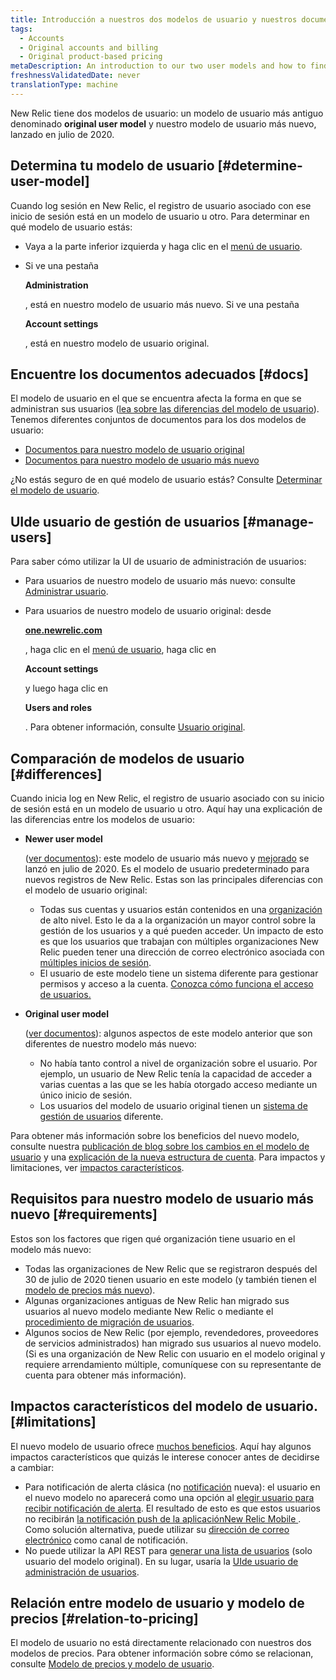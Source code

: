 ```yaml
---
title: Introducción a nuestros dos modelos de usuario y nuestros documentos de gestión de usuarios
tags:
  - Accounts
  - Original accounts and billing
  - Original product-based pricing
metaDescription: An introduction to our two user models and how to find the user management docs you need.
freshnessValidatedDate: never
translationType: machine
---
```



New Relic tiene dos modelos de usuario: un modelo de usuario más antiguo denominado <DNT>**original user model**</DNT> y nuestro modelo de usuario más nuevo, lanzado en julio de 2020.

## Determina tu modelo de usuario [#determine-user-model]

Cuando log sesión en New Relic, el registro de usuario asociado con ese inicio de sesión está en un modelo de usuario u otro. Para determinar en qué modelo de usuario estás:

* Vaya a la parte inferior izquierda y haga clic en el [menú de usuario](/docs/accounts/accounts-billing/general-account-settings/intro-account-settings).

* Si ve una pestaña

  <DNT>**Administration**</DNT>

  , está en nuestro modelo de usuario más nuevo. Si ve una pestaña

  <DNT>**Account settings**</DNT>

  , está en nuestro modelo de usuario original.

## Encuentre los documentos adecuados [#docs]

El modelo de usuario en el que se encuentra afecta la forma en que se administran sus usuarios ([lea sobre las diferencias del modelo de usuario](#differences)). Tenemos diferentes conjuntos de documentos para los dos modelos de usuario:

* [Documentos para nuestro modelo de usuario original](/docs/accounts/original-accounts-billing/original-users-roles/users-roles-original-user-model)
* [Documentos para nuestro modelo de usuario más nuevo](/docs/accounts/accounts-billing/new-relic-one-user-management/introduction-managing-users)

¿No estás seguro de en qué modelo de usuario estás? Consulte [Determinar el modelo de usuario](#determine-user-model).

## UIde usuario de gestión de usuarios [#manage-users]

Para saber cómo utilizar la UI de usuario de administración de usuarios:

* Para usuarios de nuestro modelo de usuario más nuevo: consulte [Administrar usuario](/docs/accounts/accounts-billing/new-relic-one-user-management/user-management-ui-and-tasks#where).

* Para usuarios de nuestro modelo de usuario original: desde

  <DNT>**[one.newrelic.com](https://one.newrelic.com/all-capabilities)**</DNT>

  , haga clic en el [menú de usuario](/docs/accounts/accounts-billing/general-account-settings/intro-account-settings), haga clic en

  <DNT>**Account settings**</DNT>

  y luego haga clic en

  <DNT>**Users and roles**</DNT>

  . Para obtener información, consulte [Usuario original](/docs/accounts/original-accounts-billing/original-users-roles/users-roles-original-user-model/).

## Comparación de modelos de usuario [#differences]

Cuando inicia log en New Relic, el registro de usuario asociado con su inicio de sesión está en un modelo de usuario u otro. Aquí hay una explicación de las diferencias entre los modelos de usuario:

* <DNT>**Newer user model**</DNT>

  ([ver documentos](/docs/accounts/accounts-billing/new-relic-one-user-management/introduction-managing-users)): este modelo de usuario más nuevo y [mejorado](https://www.newrelic.com/blog/how-to-relic/user-management-and-access-security) se lanzó en julio de 2020. Es el modelo de usuario predeterminado para nuevos registros de New Relic. Estas son las principales diferencias con el modelo de usuario original:

  * Todas sus cuentas y usuarios están contenidos en una [organización](/docs/new-relic-account-structure) de alto nivel. Esto le da a la organización un mayor control sobre la gestión de los usuarios y a qué pueden acceder. Un impacto de esto es que los usuarios que trabajan con múltiples organizaciones New Relic pueden tener una dirección de correo electrónico asociada con [múltiples inicios de sesión](/docs/accounts/accounts-billing/general-account-settings/factors-affecting-access-features-data/#account-access).
  * El usuario de este modelo tiene un sistema diferente para gestionar permisos y acceso a la cuenta. [Conozca cómo funciona el acceso de usuarios.](/docs/accounts/accounts-billing/new-relic-one-user-management/user-management-concepts#understand-concepts)

* <DNT>**Original user model**</DNT>

  ([ver documentos](/docs/accounts/original-accounts-billing/original-users-roles/users-roles-original-user-model/)): algunos aspectos de este modelo anterior que son diferentes de nuestro modelo más nuevo:

  * No había tanto control a nivel de organización sobre el usuario. Por ejemplo, un usuario de New Relic tenía la capacidad de acceder a varias cuentas a las que se les había otorgado acceso mediante un único inicio de sesión.
  * Los usuarios del modelo de usuario original tienen un [sistema de gestión de usuarios](/docs/accounts/original-accounts-billing/original-users-roles/users-roles-original-user-model) diferente.

Para obtener más información sobre los beneficios del nuevo modelo, consulte nuestra [publicación de blog sobre los cambios en el modelo de usuario](https://www.newrelic.com/blog/how-to-relic/user-management-and-access-security) y una [explicación de la nueva estructura de cuenta](/docs/accounts/accounts-billing/account-structure/new-relic-account-structure). Para impactos y limitaciones, ver [impactos característicos](#limitations).

## Requisitos para nuestro modelo de usuario más nuevo [#requirements]

Estos son los factores que rigen qué organización tiene usuario en el modelo más nuevo:

* Todas las organizaciones de New Relic que se registraron después del 30 de julio de 2020 tienen usuario en este modelo (y también tienen el [modelo de precios más nuevo](#pricing-plans)).
* Algunas organizaciones antiguas de New Relic han migrado sus usuarios al nuevo modelo mediante New Relic o mediante el [procedimiento de migración de usuarios](/docs/accounts/original-accounts-billing/original-users-roles/user-migration).
* Algunos socios de New Relic (por ejemplo, revendedores, proveedores de servicios administrados) han migrado sus usuarios al nuevo modelo. (Si es una organización de New Relic con usuario en el modelo original y requiere arrendamiento múltiple, comuníquese con su representante de cuenta para obtener más información).

## Impactos característicos del modelo de usuario. [#limitations]

El nuevo modelo de usuario ofrece [muchos beneficios](https://newrelic.com/blog/how-to-relic/user-management-and-access-security). Aquí hay algunos impactos característicos que quizás le interese conocer antes de decidirse a cambiar:

* Para notificación de alerta clásica (no [notificación](/docs/alerts-applied-intelligence/notifications/intro-notifications) nueva): el usuario en el nuevo modelo no aparecerá como una opción al [elegir usuario para recibir notificación de alerta](/docs/alerts-applied-intelligence/new-relic-alerts/alert-notifications/notification-channels-control-where-send-alerts/#user). El resultado de esto es que estos usuarios no recibirán [la notificación push de la aplicaciónNew Relic Mobile ](/docs/mobile-apps/new-relic-mobile-apps/authentication-alerts/alerting-new-relic-mobile-apps). Como solución alternativa, puede utilizar su [dirección de correo electrónico](/docs/alerts-applied-intelligence/new-relic-alerts/alert-notifications/notification-channels-control-where-send-alerts/#email) como canal de notificación.
* No puede utilizar la API REST para [generar una lista de usuarios](/docs/apis/rest-api-v2/account-examples-v2/listing-users-your-account/) (solo usuario del modelo original). En su lugar, usaría la [UIde usuario de administración de usuarios](/docs/accounts/accounts-billing/new-relic-one-user-management/user-management-ui-and-tasks#where).

## Relación entre modelo de usuario y modelo de precios [#relation-to-pricing]

El modelo de usuario no está directamente relacionado con nuestros dos modelos de precios. Para obtener información sobre cómo se relacionan, consulte [Modelo de precios y modelo de usuario](/docs/accounts/original-accounts-billing/original-product-based-pricing/overview-pricing-models#pricing-user-table).